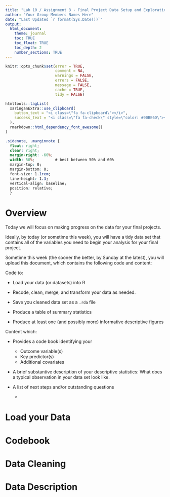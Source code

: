 ```yaml
---
title: "Lab 10 / Assignment 3 - Final Project Data Setup and Explorations"
author: "Your Group Members Names Here"
date: "Last Updated `r format(Sys.Date())`"
output:
  html_document:
    theme: journal
    toc: TRUE
    toc_float: TRUE
    toc_depth: 2
    number_sections: TRUE
---
```


```r
knitr::opts_chunk$set(error = TRUE, 
                      comment = NA, 
                      warnings = FALSE, 
                      errors = FALSE, 
                      message = FALSE, 
                      cache = TRUE,
                      tidy = FALSE)

htmltools::tagList(
  xaringanExtra::use_clipboard(
    button_text = "<i class=\"fa fa-clipboard\"></i>",
    success_text = "<i class=\"fa fa-check\" style=\"color: #90BE6D\"></i>",
  ),
  rmarkdown::html_dependency_font_awesome()
)
```

```css
.sidenote, .marginnote { 
  float: right;
  clear: right;
  margin-right: -60%;
  width: 50%;         # best between 50% and 60%
  margin-top: 0;
  margin-bottom: 0;
  font-size: 1.1rem;
  line-height: 1.3;
  vertical-align: baseline;
  position: relative;
  }
```

<style>
div.blue { background-color:#e6f0ff; border-radius: 5px; padding: 20px;}
</style>



# Overview {-}

Today we will focus on making progress on the data for your final projects. 

Ideally, by today (or sometime this week), you will have a tidy data set that contains all of the variables you need to begin your analysis for your final project.

Sometime this week (the sooner the better, by Sunday at the latest), you will upload this document, which contains the following code and content:

Code to:

- Load your data (or datasets) into R

- Recode, clean, merge, and transform your data as needed.

- Save you cleaned data set as a `.rda` file

- Produce a table of summary statistics

- Produce at least one (and possibly more) informative descriptive figures

Content which:

- Provides a code book identifying your
  
  - Outcome variable(s)
  - Key predictor(s)
  - Additional covariates 

- A brief substantive description of your descriptive statistics: What does a typical observation in your data set look like.

- A list of next steps and/or outstanding questions

  - 
  


# Load your Data

# Codebook

# Data Cleaning

# Data Description



